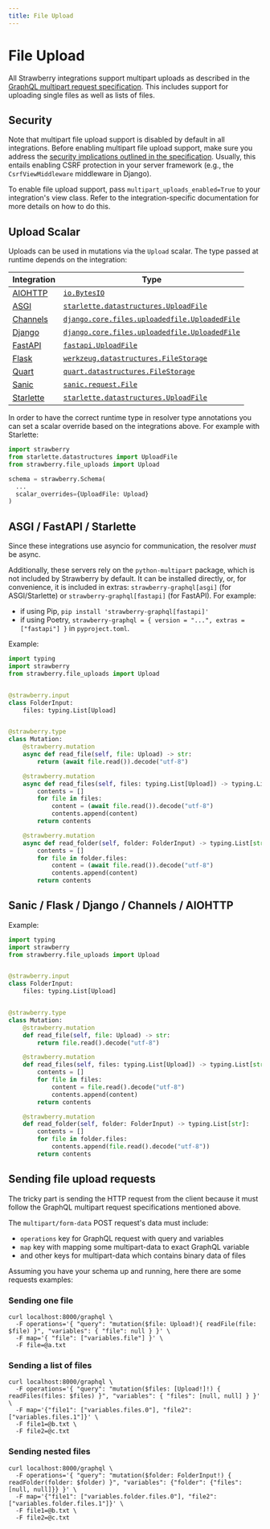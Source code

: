 ```yaml
---
title: File Upload
---
```


# File Upload

All Strawberry integrations support multipart uploads as described in the
[GraphQL multipart request specification](https://github.com/jaydenseric/graphql-multipart-request-spec).
This includes support for uploading single files as well as lists of files.

## Security

Note that multipart file upload support is disabled by default in all
integrations. Before enabling multipart file upload support, make sure you
address the
[security implications outlined in the specification](https://github.com/jaydenseric/graphql-multipart-request-spec/blob/master/readme.md#security).
Usually, this entails enabling CSRF protection in your server framework (e.g.,
the `CsrfViewMiddleware` middleware in Django).

To enable file upload support, pass `multipart_uploads_enabled=True` to your
integration's view class. Refer to the integration-specific documentation for
more details on how to do this.

## Upload Scalar

Uploads can be used in mutations via the `Upload` scalar. The type passed at
runtime depends on the integration:

| Integration                               | Type                                                                                                                                                  |
| ----------------------------------------- | ----------------------------------------------------------------------------------------------------------------------------------------------------- |
| [AIOHTTP](/docs/integrations/aiohttp)     | [`io.BytesIO`](https://docs.python.org/3/library/io.html#io.BytesIO)                                                                                  |
| [ASGI](/docs/integrations/asgi)           | [`starlette.datastructures.UploadFile`](https://www.starlette.io/requests/#request-files)                                                             |
| [Channels](/docs/integrations/channels)   | [`django.core.files.uploadedfile.UploadedFile`](https://docs.djangoproject.com/en/dev/ref/files/uploads/#django.core.files.uploadedfile.UploadedFile) |
| [Django](/docs/integrations/django)       | [`django.core.files.uploadedfile.UploadedFile`](https://docs.djangoproject.com/en/dev/ref/files/uploads/#django.core.files.uploadedfile.UploadedFile) |
| [FastAPI](/docs/integrations/fastapi)     | [`fastapi.UploadFile`](https://fastapi.tiangolo.com/tutorial/request-files/#file-parameters-with-uploadfile)                                          |
| [Flask](/docs/integrations/flask)         | [`werkzeug.datastructures.FileStorage`](https://werkzeug.palletsprojects.com/en/latest/datastructures/#werkzeug.datastructures.FileStorage)           |
| [Quart](/docs/integrations/quart)         | [`quart.datastructures.FileStorage`](https://github.com/pallets/quart/blob/main/src/quart/datastructures.py)                                          |
| [Sanic](/docs/integrations/sanic)         | [`sanic.request.File`](https://sanic.readthedocs.io/en/stable/sanic/api/core.html#sanic.request.File)                                                 |
| [Starlette](/docs/integrations/starlette) | [`starlette.datastructures.UploadFile`](https://www.starlette.io/requests/#request-files)                                                             |

In order to have the correct runtime type in resolver type annotations you can
set a scalar override based on the integrations above. For example with
Starlette:

```python
import strawberry
from starlette.datastructures import UploadFile
from strawberry.file_uploads import Upload

schema = strawberry.Schema(
  ...
  scalar_overrides={UploadFile: Upload}
)
```

## ASGI / FastAPI / Starlette

Since these integrations use asyncio for communication, the resolver *must* be
async.

Additionally, these servers rely on the `python-multipart` package, which is not
included by Strawberry by default. It can be installed directly, or, for
convenience, it is included in extras: `strawberry-graphql[asgi]` (for
ASGI/Starlette) or `strawberry-graphql[fastapi]` (for FastAPI). For example:

- if using Pip, `pip install 'strawberry-graphql[fastapi]'`
- if using Poetry,
  `strawberry-graphql = { version = "...", extras = ["fastapi"] }` in
  `pyproject.toml`.

Example:

```python
import typing
import strawberry
from strawberry.file_uploads import Upload


@strawberry.input
class FolderInput:
    files: typing.List[Upload]


@strawberry.type
class Mutation:
    @strawberry.mutation
    async def read_file(self, file: Upload) -> str:
        return (await file.read()).decode("utf-8")

    @strawberry.mutation
    async def read_files(self, files: typing.List[Upload]) -> typing.List[str]:
        contents = []
        for file in files:
            content = (await file.read()).decode("utf-8")
            contents.append(content)
        return contents

    @strawberry.mutation
    async def read_folder(self, folder: FolderInput) -> typing.List[str]:
        contents = []
        for file in folder.files:
            content = (await file.read()).decode("utf-8")
            contents.append(content)
        return contents
```

## Sanic / Flask / Django / Channels / AIOHTTP

Example:

```python
import typing
import strawberry
from strawberry.file_uploads import Upload


@strawberry.input
class FolderInput:
    files: typing.List[Upload]


@strawberry.type
class Mutation:
    @strawberry.mutation
    def read_file(self, file: Upload) -> str:
        return file.read().decode("utf-8")

    @strawberry.mutation
    def read_files(self, files: typing.List[Upload]) -> typing.List[str]:
        contents = []
        for file in files:
            content = file.read().decode("utf-8")
            contents.append(content)
        return contents

    @strawberry.mutation
    def read_folder(self, folder: FolderInput) -> typing.List[str]:
        contents = []
        for file in folder.files:
            contents.append(file.read().decode("utf-8"))
        return contents
```

## Sending file upload requests

The tricky part is sending the HTTP request from the client because it must
follow the GraphQL multipart request specifications mentioned above.

The `multipart/form-data` POST request's data must include:

- `operations` key for GraphQL request with query and variables
- `map` key with mapping some multipart-data to exact GraphQL variable
- and other keys for multipart-data which contains binary data of files

Assuming you have your schema up and running, here there are some requests
examples:

### Sending one file

```shell
curl localhost:8000/graphql \
  -F operations='{ "query": "mutation($file: Upload!){ readFile(file: $file) }", "variables": { "file": null } }' \
  -F map='{ "file": ["variables.file"] }' \
  -F file=@a.txt
```

### Sending a list of files

```shell
curl localhost:8000/graphql \
  -F operations='{ "query": "mutation($files: [Upload!]!) { readFiles(files: $files) }", "variables": { "files": [null, null] } }' \
  -F map='{"file1": ["variables.files.0"], "file2": ["variables.files.1"]}' \
  -F file1=@b.txt \
  -F file2=@c.txt
```

### Sending nested files

```shell
curl localhost:8000/graphql \
  -F operations='{ "query": "mutation($folder: FolderInput!) { readFolder(folder: $folder) }", "variables": {"folder": {"files": [null, null]}} }' \
  -F map='{"file1": ["variables.folder.files.0"], "file2": ["variables.folder.files.1"]}' \
  -F file1=@b.txt \
  -F file2=@c.txt
```
